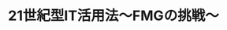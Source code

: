 ﻿---
title: "21世紀型IT活用法～FMGの挑戦～"
category: "工学院"
vol: 47
interviewee: "飯島 淳一 "
url: ""
tags: ["情報","通信","IT","角度"]
pdf: "47-1.pdf"
career: ""
pdfurl: "47-1/47-1.pdf"
preface: "21世紀はアイディアの時代だと言われる。20世紀に飛躍的な高度化を成し遂げたIT（情報通信技術）だが、これからは、そのITを如何に活用するかが求められるのだ。飯島ではそんなITの活用法を様々な角度から提案している。"
---
